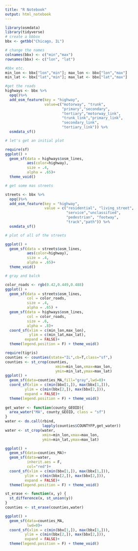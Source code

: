 ```yaml
---
title: "R Notebook"
output: html_notebook
---
```


```r
library(osmdata)
library(tidyverse)
# create a bbbox
bbx <- getbb("Chicago, IL")

# change the names
colnames(bbx) <- c("min","max")
rownames(bbx) <- c("lon", "lat")

#bbx etc.
min_lon <- bbx["lon","min"]; max_lon <- bbx["lon","max"]
min_lat <- bbx["lat","min"]; max_lat <- bbx["lat","max"]

#get the roads
highways <- bbx %>%
  opq()%>%
  add_osm_feature(key = "highway", 
                  value=c("motorway", "trunk",
                          "primary","secondary", 
                          "tertiary","motorway_link",
                          "trunk_link","primary_link",
                          "secondary_link",
                          "tertiary_link")) %>%
  osmdata_sf()

# let's get an initial plot

require(sf)
ggplot() +
  geom_sf(data = highways$osm_lines,
          aes(color=highway),
          size = .4,
          alpha = .65)+
  theme_void()

# get some mas streets

streets <- bbx %>%
  opq()%>%
  add_osm_feature(key = "highway", 
                  value = c("residential", "living_street",
                            "service","unclassified",
                            "pedestrian", "footway",
                            "track","path")) %>%
  osmdata_sf()

```

```r

# plot of all of the streets

ggplot() +
  geom_sf(data = streets$osm_lines,
          aes(color=highway),
          size = .4,
          alpha = .65)+
  theme_void()

# gray and balck

color_roads <- rgb(0.42,0.449,0.488)
ggplot() +
  geom_sf(data = streets$osm_lines,
          col = color_roads,
          size = .4,
          alpha = .65) +
  geom_sf(data = highways$osm_lines,
          col = color_roads,
          size = .6,
          alpha = .8)+
  coord_sf(xlim = c(min_lon,max_lon),
           ylim = c(min_lat,max_lat),
         expand = FALSE)+
  theme(legend.position = F) + theme_void()

```

```r

require(tigris)
counties <- counties(state="IL",cb=T,class="sf",)
counties <- st_crop(counties,
                       xmin=min_lon,xmax=max_lon,
                       ymin=min_lat,ymax=max_lat)
ggplot() + 
  geom_sf(data=counties_MA,fill="gray",lwd=0)+
  coord_sf(xlim = c(min(bbx[1,]), max(bbx[1,])), 
         ylim = c(min(bbx[2,]), max(bbx[2,])),
         expand = FALSE)+
  theme(legend.position = F) + theme_void()
  
get_water <- function(county_GEOID){
  area_water("MA", county_GEOID, class = "sf")
}
water <- do.call(rbind, 
                 lapply(counties$COUNTYFP,get_water))
water <- st_crop(water,
                 xmin=min_lon,xmax=max_lon,
                 ymin=min_lat,ymax=max_lat)

ggplot() + 
  geom_sf(data=counties_MA)+
  geom_sf(data=water,
          inherit.aes = F,
          col="red")+
  coord_sf(xlim = c(min(bbx[1,]), max(bbx[1,])), 
         ylim = c(min(bbx[2,]), max(bbx[2,])),
         expand = FALSE)+
  theme(legend.position = F) + theme_void()

st_erase <- function(x, y) {
  st_difference(x, st_union(y))
}
counties <- st_erase(counties,water)

ggplot() + 
  geom_sf(data=counties_MA,
          lwd=0)+
  coord_sf(xlim = c(min(bbx[1,]), max(bbx[1,])), 
         ylim = c(min(bbx[2,]), max(bbx[2,])),
         expand = FALSE)+
  theme(legend.position = F) + theme_void()
```
